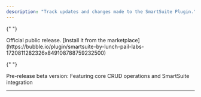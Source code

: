 ```yaml
---
description: "Track updates and changes made to the SmartSuite Plugin."
---
```



<AccordionGroup>

{" "}

<Accordion title="August 23, 2024 - Version 1.0.0">
  Official public release. [Install it from the
  marketplace](https://bubble.io/plugin/smartsuite-by-lunch-pail-labs-1720811282326x849108788759232500)
</Accordion>

{" "}

<Accordion title="August 16, 2024 - Version 0.0.1">
  Pre-release beta version: Featuring core CRUD operations and SmartSuite
  integration
</Accordion>

</AccordionGroup>

---

<smartsuiteFooter />
